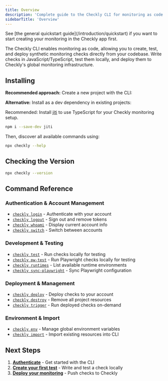 ```yaml
---
title: Overview
description: 'Complete guide to the Checkly CLI for monitoring as code'
sidebarTitle: 'Overview'
---
```



<Note>
See [the general quickstart guide](/introduction/quickstart) if you want to start creating your monitoring in the Checkly app first.
</Note>

The Checkly CLI enables monitoring as code, allowing you to create, test, and deploy synthetic monitoring checks directly from your codebase. Write checks in JavaScript/TypeScript, test them locally, and deploy them to Checkly's global monitoring infrastructure.

## Installing

**Recommended approach:** Create a new project with the CLI:

<CliProjectInit/>

**Alternative:** Install as a dev dependency in existing projects:

<CliInstallation/>

Recommended: Install [jiti](https://www.npmjs.com/package/jiti) to use TypeScript for your Checkly monitoring setup.

```bash Terminal
npm i --save-dev jiti
```

Then, discover all available commands using:

```bash Terminal
npx checkly --help
```

## Checking the Version
```bash Terminal
npx checkly --version
```

## Command Reference

### Authentication & Account Management
- [`checkly login`](/cli/checkly-login) - Authenticate with your account
- [`checkly logout`](/cli/checkly-logout) - Sign out and remove tokens
- [`checkly whoami`](/cli/checkly-whoami) - Display current account info
- [`checkly switch`](/cli/checkly-switch) - Switch between accounts

### Development & Testing
- [`checkly test`](/cli/checkly-test) - Run checks locally for testing
- [`checkly pw-test`](/cli/checkly-pw-test) - Run Playwright checks locally for testing
- [`checkly runtimes`](/cli/checkly-runtimes) - List available runtime environments
- [`checkly sync-playwright`](/cli/checkly-sync-playwright) - Sync Playwright configuration

### Deployment & Management
- [`checkly deploy`](/cli/checkly-deploy) - Deploy checks to your account
- [`checkly destroy`](/cli/checkly-destroy) - Remove all project resources
- [`checkly trigger`](/cli/checkly-trigger) - Run deployed checks on-demand

### Environment & Import
- [`checkly env`](/cli/checkly-env) - Manage global environment variables
- [`checkly import`](/cli/checkly-import) - Import existing resources into CLI


## Next Steps

1. **[Authenticate](/cli/authentication)** - Get started with the CLI
2. **[Create your first test](/cli/checkly-test)** - Write and test a check locally
3. **[Deploy your monitoring](/cli/checkly-deploy)** - Push checks to Checkly
